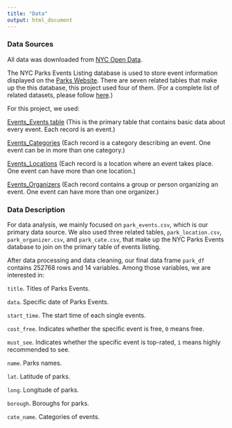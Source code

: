 ```yaml
---
title: "Data"
output: html_document
---
```


### Data Sources

All data was downloaded from [NYC Open Data](https://opendata.cityofnewyork.us/).

The NYC Parks Events Listing database is used to store event information displayed on the [Parks Website](nyc.gov/parks). There are seven related tables that make up the this database, this project used four of them.
(For a complete list of related datasets, please follow [here](https://data.cityofnewyork.us/browse?Data-Collection_Data-Collection=NYC+Parks+Events&sortBy=alpha).)

For this project, we used:

[Events_Events table](https://data.cityofnewyork.us/City-Government/NYC-Parks-Events-Listing-Event-Locations/cpcm-i88g) (This is the primary table that contains basic data about every event. Each record is an event.)

[Events_Categories](https://data.cityofnewyork.us/City-Government/NYC-Parks-Events-Listing-Event-Categories/xtsw-fqvh) (Each record is a category describing an event. One event can be in more than one category.)

[Events_Locations](https://data.cityofnewyork.us/City-Government/NYC-Parks-Events-Listing-Event-Locations/cpcm-i88g) (Each record is a location where an event takes place. One event can have more than one location.)

[Events_Organizers](https://data.cityofnewyork.us/City-Government/NYC-Parks-Events-Listing-Event-Organizers/jk6k-yab4) (Each record contains a group or person organizing an event. One event can have more than one organizer.)


### Data Description

For data analysis, we mainly focused on `park_events.csv`, which is our primary data source. We also used three related tables, `park_location.csv`, `park_organizer.csv`, and `park_cate.csv`, that make up the NYC Parks Events database to join on the primary table of events listing. 

After data processing and data cleaning, our final data frame `park_df` contains 252768 rows and 14 variables. Among those variables, we are interested in: 

  `title`. Titles of Parks Events. 
  
  `data`. Specific date of Parks Events. 
  
  `start_time`. The start time of each single events. 
  
  `cost_free`. Indicates whether the specific event is free, `0` means free. 
  
  `must_see`. Indicates whether the specific event is top-rated, `1` means highly recommended to see. 
  
  `name`. Parks names. 
  
  `lat`. Latitude of parks. 
  
  `long`. Longitude of parks.
  
  `borough`. Boroughs for parks. 
  
  `cate_name`. Categories of events.
  
  
  
